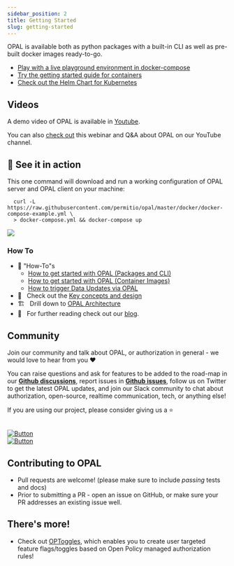 ```yaml
---
sidebar_position: 2
title: Getting Started
slug: getting-started
---
```


OPAL is available both as python packages with a built-in CLI as well as pre-built docker images ready-to-go.

* <a href="/tutorials/get_started_with_opal_docker_compose_tutorial">Play with a live playground environment in docker-compose</a>
* <a href="/tutorials/get-started-opal-docker-containers">Try the getting started guide for containers</a>
* <a target="_blank" href="https://github.com/permitio/opal-helm-chart">Check out the Helm Chart for Kubernetes</a>

## Videos

A demo video of OPAL is available in <a href="https://www.youtube.com/watch?v=IkR6EGY3QfM" target="_blank">Youtube</a>.

You can also <a href="https://www.youtube.com/watch?v=A5adHlkmdC0&t=1s" target="_blank">check out</a> this webinar and Q&A about OPAL on our YouTube channel.


## 💪 See it in action
This one command will download and run a working configuration of OPAL server and OPAL client on your machine:
```
  curl -L https://raw.githubusercontent.com/permitio/opal/master/docker/docker-compose-example.yml \
  > docker-compose.yml && docker-compose up
```

<p>
  <a href="https://asciinema.org/a/409288" target="_blank">
    <img src="https://asciinema.org/a/409288.svg" />
  </a>
</p>

### How To

- 🧠 "How-To"s
    - <a href="/tutorials/get_started_with_opal_python_packages">How to get started with OPAL (Packages and CLI)</a>
    - <a href="/tutorials/get-started-opal-docker-containers">How to get started with OPAL (Container Images)</a>
    - <a href="/howto/trigger_data_updates">How to trigger Data Updates via OPAL</a>
- 🎨 &nbsp; Check out the <a href="../architecture/design">Key concepts and design</a>
- 🏗️ &nbsp; Drill down to <a href="../architecture/architecture_overview">OPAL Architecture</a>
- 📖 &nbsp; For further reading check out our <a href="https://bit.ly/opal_blog" target="_blank">blog</a>.

## Community

Join our community and talk about OPAL, or authorization in general - we would love to hear from you ❤️

You can raise questions and ask for features to be added to the road-map in our [**Github discussions**](https://github.com/permitio/opal/discussions), report issues in [**Github issues**](https://github.com/permitio/opal/issues), follow us on Twitter to get the latest OPAL updates, and join our Slack community to chat about authorization, open-source, realtime communication, tech, or anything else!

If you are using our project, please consider giving us a ⭐️
<br/><br/>

[![Button][join-slack-link]][badge-slack-link] <br/> [![Button][follow-twitter-link]][badge-twitter-link]

## Contributing to OPAL
- Pull requests are welcome! (please make sure to include *passing* tests and docs)
- Prior to submitting a PR - open an issue on GitHub, or make sure your PR addresses an existing issue well.

[join-slack-link]: https://i.ibb.co/wzrGHQL/Group-749.png
[badge-slack-link]: https://bit.ly/opalslack
[follow-twitter-link]: https://i.ibb.co/k4x55Lr/Group-750.png
[badge-twitter-link]: https://twitter.com/opal_ac

## There's more!
- Check out [OPToggles](https://github.com/permitio/OPToggles), which enables you to create user targeted feature flags/toggles based on Open Policy managed authorization rules!
